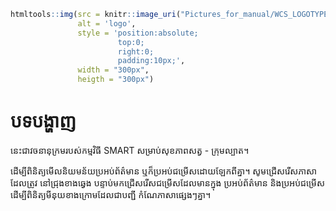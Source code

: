 ```r
htmltools::img(src = knitr::image_uri("Pictures_for_manual/WCS_LOGOTYPE.png"), 
               alt = 'logo', 
               style = 'position:absolute; 
                        top:0; 
                        right:0; 
                        padding:10px;',
               width = "300px", 
               heigth = "300px")
```

# បទបង្ហាញ
 
នេះជាវចនានុក្រមរបស់កម្មវិធី SMART សម្រាប់សុខភាពសត្វ  - ក្រុមល្បាត។

ដើម្បីពិនិត្យមើលនិយមន័យប្រអប់ព័ត៌មាន ឬក៏ប្រអប់ជម្រើសដោយឡែកពីគ្នា។  សូមជ្រើសរើសភាសាដែលត្រូវ នៅជ្រុងខាងឆ្វេង បន្ទាប់មកជ្រើសរើសជម្រើសដែលមានក្នុង ប្រអប់ព័ត៌មាន និងប្រអប់ជម្រើសដើម្បីពិនិត្យមីនុយខាងក្រោមដែលជាបញ្ជី កំណែភាសាផ្សេងៗគ្នា។

